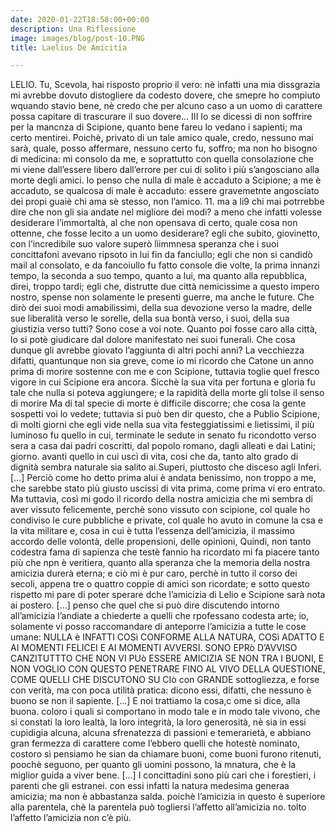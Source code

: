 ```yaml
---
date: 2020-01-22T18:58:00+00:00
description: Una Riflessione
image: images/blog/post-10.PNG
title: Laelius De Amicitia

---
```


LELIO. Tu, Scevola, hai risposto proprio il vero: nè infatti una mia dissgrazia mi avrebbe dovuto distogliere da codesto dovere, che smepre ho compiuto wquando stavio bene, nè credo che per alcuno caso a un uomo di carattere possa capitare di trascurare il suo dovere...
III Io se dicessi di non soffrire per la mancnza di Scipione, quanto bene fareu lo vedano i sapienti; ma certo mentirei. Poichè, privato di un tale amico quale, credo, nessuno mai sarà, quale, posso affermare, nessuno certo fu, soffro; ma non ho bisogno di medicina: mi consolo da me, e soprattutto con quella consolazione che mi viene dall'essere libero dall'errore per cui di solito i più s'angosciano alla morte degli amici. Io penso che nulla di male è accaduto a Scipione; a me è accaduto, se qualcosa di male è accaduto: essere gravemetnte angosciato dei propi guaiè chi ama sè stesso, non l'amico. 11. ma a li9 chi mai potrrebbe dire che non gli sia andate nel migliore dei modi? a meno che infatti volesse desiderare l'immortaltà, al che non opensava di certo, quale cosa non ottenne, che fosse lecito a un uomo desiderare? egli che subito, giovinetto, con l'incredibile suo valore  superò lìimmnesa speranza che i suoi concittafoni avevano ripsoto in lui fin da fanciullo; egli che non si candidò mail al consolato, e da fancoiullo fu fatto console die volte, la prima innanzi tempo, la seconda a suo tempo, quanto a lui, ma quanto alla repubblica, direi, troppo tardi; egli che, distrutte due città nemicissime a questo impero nostro, spense non solamente le presenti guerre, ma anche le future. Che dirò dei suoi modi amabilissimi, della sua devozione verso la madre, delle sue liberalità verso le sorelle, della sua bontà verso, i suoi, della sua giustizia verso tutti? Sono cose a voi note. Quanto poi fosse caro alla città, lo si potè giudicare dal dolore manifestato nei suoi funerali. Che cosa dunque gli avrebbe giovato l'aggiunta di altri pochi anni? La vecchiezza difatti, quantunque non sia greve, come io mi ricordo che Catone un anno prima di morire sostenne con me e con Scipione, tuttavia toglie quel fresco vigore in cui Scipione era ancora. Sicchè la sua vita per fortuna e gloria fu tale che nulla si poteva aggiungere; e la rapidità della morte gli tolse il senso di morire Ma di tal specie di morte è difficile discorre; che cosa la gente sospetti voi lo vedete; tuttavia si può ben dir questo, che a Publio Scipione, di molti giorni che egli vide nella sua vita festeggiatissimi e lietissimi, il più luminoso fu quello in cui, terminate le sedute in senato fu ricondotto verso sera a casa dai padri coscritti, dal popolo romano, dagli alleati e dai Latini; giorno. avanti quello in cui uscì di vita, cosi che da, tanto alto grado di dignità sembra naturale sia salito ai.Superi, piuttosto che disceso agli Inferi. [...]
Perciò come ho detto prima alui è andata benissimo, non troppo a me, che sarebbe stato più giusto uscissi di vita prima, come prima vi ero entrato. Ma tuttavia, così mi godo il ricordo della nostra amicizia che mi sembra di aver vissuto felicemente, perchè sono vissuto con scipione, col quale ho condiviso le cure pubbliche e private, col quale ho avuto in comune la csa e la vita militare e, cosa in cui è tutta l'essenza dell'amicizia, il massimo accordo delle volontà, delle propensioni, delle opinioni, Quindi, non tanto codestra fama di sapienza che testè fannio ha ricordato mi fa piacere tanto più che npn è veritiera, quanto alla speranza che la memoria della nostra amicizia durerà eterna; e ciò mi è pur caro, perchè in tutto il corso dei secoli, appena tre o quattro coppie di amici son ricordate; e sotto questo rispetto mi pare di poter sperare dche l'amicizia di Lelio e Scipione sarà nota ai postero. [...]
penso che quel che si può dire discutendo intorno all'amicizia l'andiate a chiederte a quelli che rpofessano codesta arte; io, solamente vi posso raccomandare di anteporre l'amicizia a tutte le cose umane: NULLA è INFATTI COSì CONFORME ALLA NATURA, COSì ADATTO E AI MOMENTI FELICEI E AI MOMENTI AVVERSI. SONO EPRò D'AVVISO CANZITUTTTO CHE NON VI PUò ESSERE AMICIZIA SE NON TRA I BUONI, E NON VOGLIO CON QUESTO PENETRARE FINO AL VIVO DELLA QUESTIONE, COME QUELLI CHE DISCUTONO SU CIò con  GRANDE sottogliezza, e forse con verità, ma con poca utilità pratica: dicono essi, difatti, che nessuno è buono se non il sapiente. [...]
E noi trattiamo la cosa,c ome si dice, alla buona. coloro i quali si comportano in modo tale e in modo tale vivono, che si constati la loro lealtà, la loro integrità, la loro generosità, nè sia in essi cupidigia alcuna, alcuna sfrenatezza di passioni e temerarietà, e abbiano gran fermezza di carattere come l'ebbero quelli che hotestè nominato, costoro sì pensiamo he sian da chiamare buoni, come buoni furono ritenuti, poochè seguono, per quanto gli uomini possono, la mnatura, che è la miglior guida a viver bene. [...]
I concittadini sono più cari che i forestieri, i parenti che gli estranei. con essi infatti la natura medesima generaa amicizia; ma non è abbastanza salda. poichè l'amicizia in questo è superiore alla parentela, chè la parentela può togliersi l'affetto all'amicizia no. tolto l'affetto l'amicizia non c'è più. 


